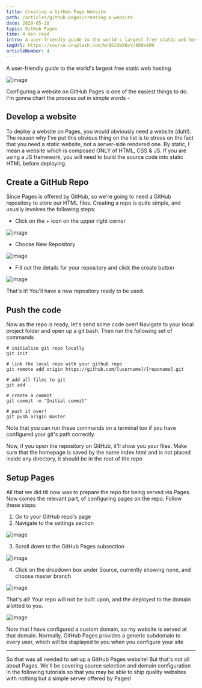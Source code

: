 ```yaml
---
title: Creating a GitHub Page Website
path: /articles/github-pages/creating-a-website
date: 2020-05-18
topic: GitHub Pages
time: 4 min read
intro: A user-friendly guide to the world's largest free static web hosting. Configuring a website on GitHub Pages is one of the easiest things to do. I'm gonna chart the process out in simple words -
imgUrl: https://source.unsplash.com/brQGJdmXNzY/800x800
articleNumber: 4
---
```


A user-friendly guide to the world's largest free static web hosting

![image](https://source.unsplash.com/brQGJdmXNzY/1600x900)

Configuring a website on GitHub Pages is one of the easiest things to do. I'm gonna chart the process out in simple words -

## Develop a website
To deploy a website on Pages, you would obviously need a website (duh!). The reason why I've put this obvious thing on the list is to stress on the fact that you need a static website, not a server-side rendered one. By static, I mean a website which is composed ONLY of HTML, CSS & JS. If you are using a JS framework, you will need to build the source code into static HTML before deploying.

## Create a GitHub Repo
Since Pages is offered by GitHub, so we're going to need a GitHub repository to store our HTML files. Creating a repo is quite simple, and usually involves the following steps:

- Click on the + icon on the upper right corner

![image](https://cdn-images-1.medium.com/max/1000/1*lPvtzrYrsjfyFJ_6_F1peg.png)

- Choose New Repository

![image](https://cdn-images-1.medium.com/max/1000/1*x82Bd_Diep686G3v50JltQ.png)

- Fill out the details for your repository and click the create button

![image](https://cdn-images-1.medium.com/max/1000/1*jFw1VNAh5jmJkKjmmAkzIw.png)

That's it! You'll have a new repository ready to be used.

## Push the code

Now as the repo is ready, let's send some code over! Navigate to your local project folder and open up a git bash. Then run the following set of commands

```
# initialize git repo locally
git init

# link the local repo with your github repo
git remote add origin https://github.com/[username]/[reponame].git

# add all files to git
git add .

# create a commit
git commit -m "Initial commit"

# push it over!
git push origin master
```
Note that you can run these commands on a terminal too if you have configured your git's path correctly.

Now, if you open the repository on GitHub, it'll show you your files. Make sure that the homepage is saved by the name index.html and is not placed inside any directory, it should be in the root of the repo

## Setup Pages

All that we did till now was to prepare the repo for being served via Pages. Now comes the relevant part, of configuring pages on the repo. Follow these steps:

1. Go to your GitHub repo's page
2. Navigate to the settings section

![image](https://cdn-images-1.medium.com/max/1000/1*PYP_3mFQZCMBBkL5jHTb1w.png)

3. Scroll down to the GitHub Pages subsection

![image](https://cdn-images-1.medium.com/max/1000/1*1wnTwEiwHfE6XjmnwR2Dsg.png)

4. Click on the dropdown box under Source, currently showing none, and choose master branch

![image](https://cdn-images-1.medium.com/max/1000/1*ivTkmq5YEXErCwN2TrbQfA.png)

That's all! Your repo will not be built upon, and the deployed to the domain allotted to you.

![image](https://cdn-images-1.medium.com/max/1000/1*EfGUzK1QcA3mZQk-2URKVg.png)

Note that I have configured a custom domain, so my website is served at that domain. Normally, GitHub Pages provides a generic subdomain to every user, which will be displayed to you when you configure your site

---

So that was all needed to set up a GitHub Pages website! But that's not all about Pages. We'll be covering source selection and domain configuration in the following tutorials so that you may be able to ship quality websites with nothing but a simple server offered by Pages!